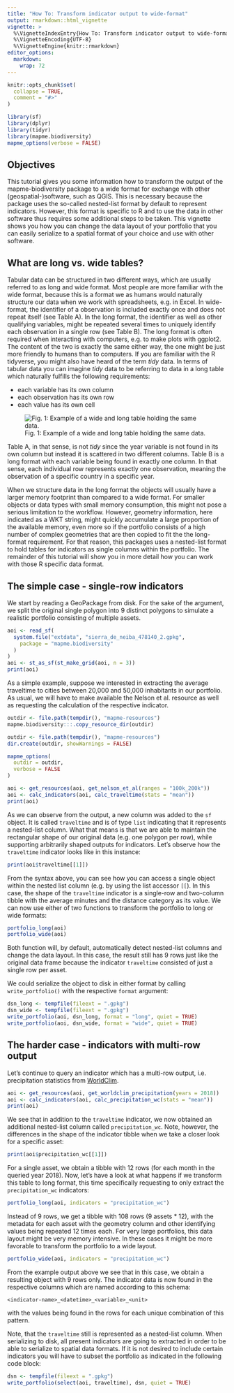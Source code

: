 ```yaml
---
title: "How To: Transform indicator output to wide-format"
output: rmarkdown::html_vignette
vignette: >
  %\VignetteIndexEntry{How To: Transform indicator output to wide-format}
  %\VignetteEncoding{UTF-8}
  %\VignetteEngine{knitr::rmarkdown}
editor_options: 
  markdown: 
    wrap: 72
---
```


```r
knitr::opts_chunk$set(
  collapse = TRUE,
  comment = "#>"
)
```

```r
library(sf)
library(dplyr)
library(tidyr)
library(mapme.biodiversity)
mapme_options(verbose = FALSE)
```

## Objectives

This tutorial gives you some information how to transform the output of
the mapme-biodiversity package to a wide format for exchange with other
(geospatial-)software, such as QGIS. This is necessary because the
package uses the so-called nested-list format by default to represent indicators. 
However, this format is specific to R and to use the data in other software thus
requires some additional steps to be taken. This vignette shows you
how you can change the data layout of your portfolio that you can easily
serialize to a spatial format of your choice and use with other software.

## What are long vs. wide tables?

Tabular data can be structured in two different ways, which are usually
referred to as long and wide format. Most people are more familiar with
the wide format, because this is a format we as humans would naturally
structure our data when we work with spreadsheets, e.g. in Excel. In
wide-format, the identifier of a observation is included exactly once
and does not repeat itself (see Table A). In the long format, the
identifier as well as other qualifying variables, might be repeated
several times to uniquely identify each observation in a single row (see
Table B). The long format is often required when interacting with
computers, e.g. to make plots with ggplot2. The content of the two is
exactly the same either way, the one might be just more friendly to
humans than to computers. If you are familiar with the R tidyverse, you
might also have heard of the term *tidy* data. In terms of tabular data
you can imagine *tidy* data to be referring to data in a long table
which naturally fulfills the following requirements:

-   each variable has its own column
-   each observation has its own row
-   each value has its own cell

![Fig. 1: Example of a wide and long table holding the same
data.](assets/img/wide-long-tables.png)

Table A, in that sense, is not *tidy* since the year variable is not
found in its own column but instead it is scattered in two different
columns. Table B is a long format with each variable being found in
exactly one column. In that sense, each individual row represents
exactly one observation, meaning the observation of a specific country
in a specific year.

When we structure data in the long format the objects will usually have
a larger memory footprint than compared to a wide format. For smaller
objects or data types with small memory consumption, this might not pose
a serious limitation to the workflow. However, geometry information,
here indicated as a WKT string, might quickly accumulate a large
proportion of the available memory, even more so if the portfolio
consists of a high number of complex geometries that are then copied to
fit the the long-format requirement. For that reason, this packages uses a 
nested-list format to hold tables for indicators as single columns within the 
portfolio. The remainder of this tutorial will show you in more detail
how you can work with those R specific data format.

## The simple case - single-row indicators

We start by reading a GeoPackage from disk. For the sake of the
argument, we split the original single polygon into 9 distinct polygons
to simulate a realistic portfolio consisting of multiple assets.

```r
aoi <- read_sf(
  system.file("extdata", "sierra_de_neiba_478140_2.gpkg",
    package = "mapme.biodiversity"
  )
)
aoi <- st_as_sf(st_make_grid(aoi, n = 3))
print(aoi)
```

As a simple example, suppose we interested in extracting the average traveltime
to cities between 20,000 and 50,000 inhabitants in our portfolio. As usual, 
we will have to make available the Nelson et al. resource as well as requesting 
the calculation of the respective indicator.


```r
outdir <- file.path(tempdir(), "mapme-resources")
mapme.biodiversity:::.copy_resource_dir(outdir)
```


```r
outdir <- file.path(tempdir(), "mapme-resources")
dir.create(outdir, showWarnings = FALSE)

mapme_options(
  outdir = outdir,
  verbose = FALSE
)

aoi <- get_resources(aoi, get_nelson_et_al(ranges = "100k_200k"))
aoi <- calc_indicators(aoi, calc_traveltime(stats = "mean"))
print(aoi)
```

As we can observe from the output, a new column was added to the `sf`
object. It is called `traveltime` and is of type `list` indicating 
that it represents a nested-list column. What that means is that we 
are able to maintain the rectangular shape of our original data 
(e.g. one polygon per row), while supporting arbitrarily shaped 
outputs for indicators. Let's observe how the `traveltime` indicator
looks like in this instance:

```r
print(aoi$traveltime[[1]])
```

From the syntax above, you can see how you can access a single object
within the nested list column (e.g. by using the list accessor `[[`). In
this case, the shape of the `traveltime` indicator is a single-row and
two-column tibble with the average minutes and the distance category as its value. 
We can now use either of two functions to transform the portfolio to long
or wide formats:

```r
portfolio_long(aoi)
portfolio_wide(aoi)
```

Both function will, by default, automatically detect nested-list columns and 
change the data layout. In this case, the result still has 9 rows just like the 
original data frame because the indicator `traveltime` consisted of just a single
row per asset. 

We could serialize the object to disk in either format by calling `write_portfolio()`
with the respective `format` argument:

```r
dsn_long <- tempfile(fileext = ".gpkg")
dsn_wide <- tempfile(fileext = ".gpkg")
write_portfolio(aoi, dsn_long, format = "long", quiet = TRUE)
write_portfolio(aoi, dsn_wide, format = "wide", quiet = TRUE)
```

## The harder case - indicators with multi-row output

Let's continue to query an indicator which has a multi-row output, i.e.
precipitation statistics from [WorldClim](https://www.worldclim.org/).

```r
aoi <- get_resources(aoi, get_worldclim_precipitation(years = 2018))
aoi <- calc_indicators(aoi, calc_precipitation_wc(stats = "mean"))
print(aoi)
```

We see that in addition to the `traveltime` indicator, we now obtained an
additional nested-list column called `precipitation_wc`.
Note, however, the differences in the shape of the indicator tibble when we 
take a closer look for a specific asset:

```r
print(aoi$precipitation_wc[[1]])
```

For a single asset, we obtain a tibble with 12 rows (for each month in
the queried year 2018). Now, let's have a look at what happens if we transform
this table to long format, this time specifically requesting to only extract
the `precipitation_wc` indicators:

```r
portfolio_long(aoi, indicators = "precipitation_wc")
```

Instead of 9 rows, we get a tibble with 108 rows (9 assets \* 12), with
the metadata for each asset with the geometry column and other identifying 
values being repeated 12 times each. For very large portfolios, this data layout 
might be very memory intensive. In these cases it might be more favorable to 
transform the portfolio to a wide layout.

```r
portfolio_wide(aoi, indicators = "precipitation_wc")
```

From the example output above we see that in this case, we obtain a resulting
object with 9 rows only. The indicator data is now found in the respective
columns which are named according to this schema:

`<indicator-name>_<datetime>_<variable>_<unit>`

with the values being found in the rows for each unique combination of this 
pattern.

Note, that the `traveltime` still is represented as a nested-list column. When
serializing to disk, all present indicators are going to extracted in order to
be able to serialize to spatial data formats. If it is not desired to include
certain indicators you will have to subset the portfolio as indicated 
in the following code block:

```r
dsn <- tempfile(fileext = ".gpkg")
write_portfolio(select(aoi, traveltime), dsn, quiet = TRUE)
```
